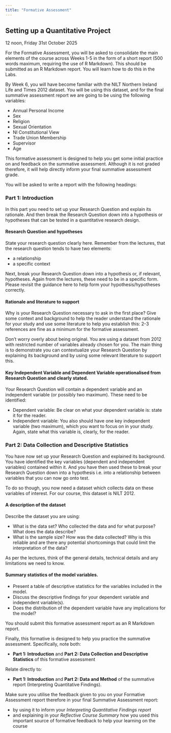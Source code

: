 ```yaml
---
title: "Formative Assessment"
---
```


## Setting up a Quantitative Project

::: {.callout-important title="Formative Submission Deadline"}
12 noon, Friday 31st October 2025
:::

For the Formative Assessment, you will be asked to consolidate the main elements of the course across Weeks 1-5 in the form of a short report (500 words maximum, requiring the use of R Markdown). This should be submitted as an R Markdown report. You will learn how to do this in the Labs.

By Week 6, you will have become familiar with the NILT Northern Ireland Life and Times 2012 dataset. You will be using this dataset, and for the final summative assessment report we are going to be using the following variables:

- Annual Personal Income
- Sex
- Religion
- Sexual Orientation
- NI Constitutional View
- Trade Union Membership
- Supervisor 
- Age 

This formative assessment is designed to help you get some initial practice on and feedback on the summative assessment. Although it is not graded therefore, it will help directly inform your final summative assessment grade.  

You will be asked to write a report with the following headings: 

### Part 1: Introduction

In this part you need to set up your Research Question and explain its rationale. And then break the Research Question down into a hypothesis or hypotheses that can be tested in a quantitative research design.

#### Research Question and hypotheses

State your research question clearly here. Remember from the lectures, that the research question tends to have two elements:

- a relationship
- a specific context

Next, break your Research Question down into a hypothesis or, if relevant, hypotheses. Again from the lectures, these need to be in a specific form. Please revisit the guidance here to help form your hypothesis/hypotheses correctly.

#### Rationale and literature to support

Why is your Research Question necessary to ask in the first place? Give some context and background to help the reader understand the rationale for your study and use some literature to help you establish this: 2-3 references are fine as a minimum for the formative assessment.

Don’t worry overly about being original. You are using a dataset from 2012 with restricted number of variables already chosen for you. The main thing is to demonstrate you can contextualize your Research Question by explaining its background and by using some relevant literature to support this.

#### Key Independent Variable and Dependent Variable operationalised from Research Question and clearly stated.

Your Research Question will contain a dependent variable and an independent variable (or possibly two maximum). These need to be identified:

- Dependent variable: Be clear on what your dependent variable is: state it for the reader.
- Independent variable: You also should have one key independent variable (two maximum), which you want to focus on in your study. Again, state what this variable is, clearly, for the reader.

### Part 2: Data Collection and Descriptive Statistics

You have now set up your Research Question and explained its background. You have identified the key variables (dependent and independent variables) contained within it. And you have then used these to break your Research Question down into a hypothesis i.e. into a relationship between variables that you can now go onto test.

To do so though, you now need a dataset which collects data on these variables of interest. For our course, this dataset is NILT 2012.

#### A description of the dataset

Describe the dataset you are using:

- What is the data set? Who collected the data and for what purpose? What does the data describe?
- What is the sample size? How was the data collected? Why is this reliable and are there any potential shortcomings that could limit the interpretation of the data?

As per the lectures, think of the general details, technical details and any limitations we need to know.

#### Summary statistics of the model variables.

- Present a table of descriptive statistics for the variables included in the model.
- Discuss the descriptive findings for your dependent variable and independent variable(s).
- Does the distribution of the dependent variable have any implications for the model?

You should submit this formative assessment report as an R Markdown report.

Finally, this formative is designed to help you practice the summative assessment. Specifically, note both:

- **Part 1: Introduction** and **Part 2: Data Collection and Descriptive Statistics** of this formative assessment

Relate directly to:

- **Part 1: Introduction** and **Part 2: Data and Method** of the summative report (Interpreting Quantitative Findings).

Make sure you utilise the feedback given to you on your Formative Assessment report therefore in your final Summative Assessment report:

- by using it to inform your *Interpreting Quantitative Findings report*
- and explaining in your *Reflective Course Summary* how you used this important source of formative feedback to help your learning on the course
